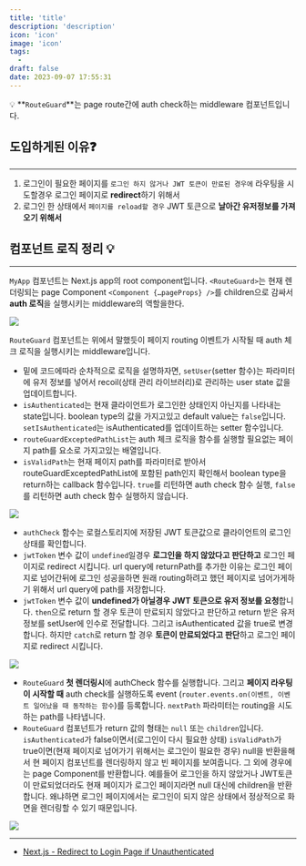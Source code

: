 ```yaml
---
title: 'title'
description: 'description'
icon: 'icon'
image: 'icon'
tags:
  - 
draft: false
date: 2023-09-07 17:55:31
---
```


💡 **`RouteGuard`**는 page route간에 auth check하는 middleware 컴포넌트입니다.


## 도입하게된 이유❓

---

1. 로그인이 필요한 페이지를 `로그인 하지 않거나 JWT 토큰이 만료된 경우에` 라우팅을 시도할경우 로그인 페이지로 **redirect**하기 위해서
2. 로그인 한 상태에서 `페이지를 reload할 경우` JWT 토큰으로 **날아간 유저정보를 가져오기 위해서**

## 컴포넌트 로직 정리 💡

---

`MyApp` 컴포넌트는 Next.js app의 root component입니다. `<RouteGuard>`는 현재 렌더링되는 page Component `<Component {…pageProps} />`를 children으로 감싸서 **auth 로직**을 실행시키는 middleware의 역할을한다.

![](https://velog.velcdn.com/images/leedaeho1188/post/7edb25bf-8fa0-4210-b268-f14f02572af5/image.png)


`RouteGuard` 컴포넌트는 위에서 말했듯이 페이지 routing 이벤트가 시작될 때 auth 체크 로직을 실행시키는 middleware입니다.

- 밑에 코드에따라 순차적으로 로직을 설명하자면, `setUser`(setter 함수)는 파라미터에 유저 정보를 넣어서 recoil(상태 관리 라이브러리)로 관리하는 user state 값을 업데이트합니다.
- `isAuthenticated`는 현재 클라이언트가 로그인한 상태인지 아닌지를 나타내는 state입니다. boolean type의 값을 가지고있고 default value는 `false`입니다. `setIsAuthenticated`는 isAuthenticated를 업데이트하는 setter 함수입니다.
- `routeGuardExceptedPathList`는 auth 체크 로직을 함수를 실행할 필요없는 페이지 path를 요소로 가지고있는 배열입니다.
- `isValidPath`는 현재 페이지 path를 파라미터로 받아서 routeGuardExceptedPathList에 포함된 path인지 확인해서 boolean type을 return하는 callback 함수입니다. `true`를 리턴하면 auth check 함수 실행, `false`를 리턴하면 auth check 함수 실행하지 않습니다.

![](https://velog.velcdn.com/images/leedaeho1188/post/d9498643-6300-465f-bb85-5c8a86823b4f/image.png)


- `authCheck` 함수는 로컬스토리지에 저장된 JWT 토큰값으로 클라이언트의 로그인 상태를 확인합니다.
- `jwtToken` 변수 값이 `undefined`일경우 **로그인을 하지 않았다고 판단하고** 로그인 페이지로 redirect 시킵니다. url query에 returnPath를 추가한 이유는 로그인 페이지로 넘어간뒤에 로그인 성공을하면 원래 routing하려고 했던 페이지로 넘어가게하기 위해서 url query에 path를 저장합니다.
- `jwtToken` 변수 값이 **undefined가 아닐경우** **JWT 토큰으로 유저 정보를 요청**합니다. `then`으로 return 할 경우 토큰이 만료되지 않았다고 판단하고 return 받은 유저 정보를 setUser에 인수로 전달합니다. 그리고 isAuthenticated 값을 true로 변경합니다. 하지만 `catch`로 return 할 경우 **토큰이 만료되었다고 판단**하고 로그인 페이지로 redirect 시킵니다.

![](https://velog.velcdn.com/images/leedaeho1188/post/e9351a68-3eb9-4778-a338-f383b3f2f6fb/image.png)



- `RouteGuard` **첫 렌더링시**에 authCheck 함수를 실행합니다. 그리고 **페이지 라우팅이 시작할 때** auth check를 실행하도록 event (`router.events.on(이벤트, 이벤트 일어났을 때 동작하는 함수`)를 등록합니다.  `nextPath` 파라미터는 routing을 시도하는 path를 나타냅니다.
- `RouteGuard` 컴포넌트가 return 값의 형태는 `null` 또는 `children`입니다. `isAuthenticated`가 false이면서(로그인이 다시 필요한 상태) `isValidPath`가 true이면(현재 페이지로 넘어가기 위해서는 로그인이 필요한 경우) null을 반환을해서 현 페이지 컴포넌트를 렌더링하지 않고 빈 페이지를 보여줍니다. 그 외에 경우에는 page Component를 반환합니다. 예를들어 로그인을 하지 않았거나 JWT토큰이 만료되었더라도 현재 페이지가 로그인 페이지라면 null 대신에 children을 반환합니다. 왜냐하면 로그인 페이지에서는 로그인이 되지 않은 상태에서 정상적으로 화면을 렌더링할 수 있기 때문입니다.

![](https://velog.velcdn.com/images/leedaeho1188/post/79426b4c-72e6-440e-bae3-5fb126e4a4e7/image.png)

---

- [Next.js - Redirect to Login Page if Unauthenticated](https://jasonwatmore.com/post/2021/08/30/next-js-redirect-to-login-page-if-unauthenticated#_app-js)


